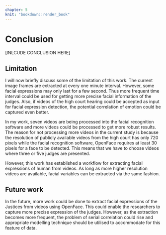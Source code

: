 ```yaml
---
chapter: 5
knit: "bookdown::render_book"
---
```


# Conclusion

[INLCUDE CONCLUSION HERE]


## Limitation

I will now briefly discuss some of the limitation of this work. The current image frames are extracted at every one minute interval. However, some facial expressions may only last for a few second. Thus more frequent time interval could be used for getting more precise facial information of the judges. Also, if videos of the high court hearing could be accepted as input for facial expression detection, the potential correlation of emotion could be captured even better. 

In my work, seven videos are being processed into the facial recognition software and more videos could be processed to get more robust results. The reason for not processing more videos in the current study is  because the resolution of publicly available videos from the high court has only 720 pixels while the facial recognition software, OpenFace requires at least 30 pixels for a face to be detected. This means that we have to choose videos where three or five judges are presented. 

However, this work has established a workflow for extracting facial expressions of human from videos. As long as more higher resolution videos are available, facial variables can be extracted via the same fashion. 

## Future work

In the future, more work could be done to extract facial expressions of the Justices from videos using OpenFace. This could enable the researchers to capture more precise expression of the judges. However, as the extraction becomes more frequent, the problem of serial correlation could rise and appropriate modelling technique should be utilised to accommodate for this feature of data. 

